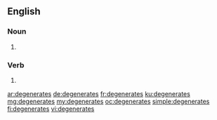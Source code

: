 ==English==

===Noun===
{{head|en|plural}}

# {{plural of|degenerate|lang=en}}

===Verb===
{{head|en}}

# {{en-third-person singular of|degenerate}}

[[ar:degenerates]]
[[de:degenerates]]
[[fr:degenerates]]
[[ku:degenerates]]
[[mg:degenerates]]
[[my:degenerates]]
[[oc:degenerates]]
[[simple:degenerates]]
[[fi:degenerates]]
[[vi:degenerates]]